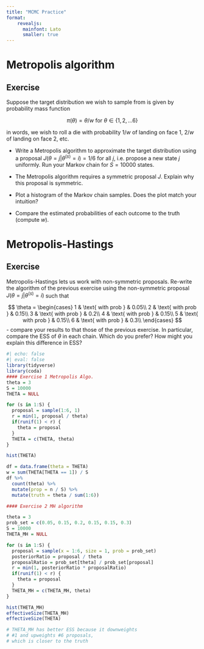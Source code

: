 ```yaml
---
title: "MCMC Practice"
format: 
    revealjs:
      mainfont: Lato
      smaller: true
---
```


# Metropolis algorithm

## Exercise

Suppose the target distribution we wish to sample from is given by probability mass function

$$
\pi(\theta) = \theta / w \text{ for } \theta \in \{1, 2, \ldots 6\}
$$

in words, we wish to roll a die with probability $1/w$ of landing on face 1, $2/w$ of landing on face 2, etc. 

- Write a Metropolis algorithm to approximate the target distribution using a proposal $J(\theta = j | \theta^{(s)} = i) = 1/6$ for all $j$, i.e. propose a new state $j$ uniformly. Run your Markov chain for $S=10000$ states.

- The Metropolis algorithm requires a symmetric proposal $J$. Explain why this proposal is symmetric. 

- Plot a histogram of the Markov chain samples. Does the plot match your intuition? 

- Compare the estimated probabilities of each outcome to the truth (compute $w$).

# Metropolis-Hastings

## Exercise

Metropolis-Hastings lets us work with non-symmetric proposals. Re-write the algorithm of the previous exercise using the non-symmetric proposal $J(\theta = j  | \theta^{(s)} = i)$ such that

$$
\theta  = \begin{cases}
1 & \text{ with prob } & 0.05\\
2 & \text{ with prob } & 0.15\\
3 & \text{ with prob } & 0.2\\
4 & \text{ with prob } & 0.15\\
5 & \text{ with prob } & 0.15\\
6 & \text{ with prob } & 0.3\\
\end{cases}
$$
- compare your results to that those of the previous exercise. In particular, compare the ESS of $\theta$ in each chain. Which do you prefer? How might you explain this difference in ESS?

```r
#| echo: false
#| eval: false
library(tidyverse)
library(coda)
#### Exercise 1 Metropolis Algo.
theta = 3
S = 10000
THETA = NULL

for (s in 1:S) {
  proposal = sample(1:6, 1)
  r = min(1, proposal / theta)
  if(runif(1) < r) {
    theta = proposal
  }
  THETA = c(THETA, theta)
}

hist(THETA)

df = data.frame(theta = THETA)
w = sum(THETA[THETA == 1]) / S
df %>%
  count(theta) %>%
  mutate(prop = n / S) %>%
  mutate(truth = theta / sum(1:6))

#### Exercise 2 MH algorithm

theta = 3
prob_set = c(0.05, 0.15, 0.2, 0.15, 0.15, 0.3)
S = 10000
THETA_MH = NULL

for (s in 1:S) {
  proposal = sample(x = 1:6, size = 1, prob = prob_set)
  posteriorRatio = proposal / theta
  proposalRatio = prob_set[theta] / prob_set[proposal]
  r = min(1, posteriorRatio * proposalRatio)
  if(runif(1) < r) {
    theta = proposal
  }
  THETA_MH = c(THETA_MH, theta)
}

hist(THETA_MH)
effectiveSize(THETA_MH)
effectiveSize(THETA)

# THETA_MH has better ESS because it downweights 
# #1 and upweights #6 proposals,
# which is closer to the truth
```

